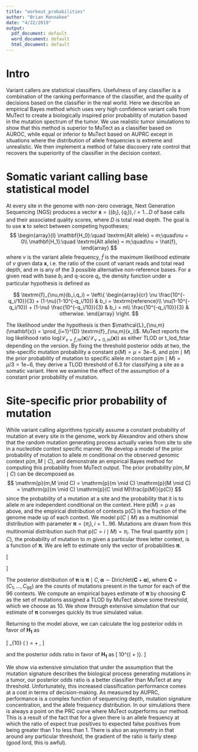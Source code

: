```yaml
---
title: "workout_probabilities"
author: "Brian Mannakee"
date: "4/22/2019"
output:
  pdf_document: default
  word_document: default
  html_document: default
---
```


# Intro

Variant callers are statistical classifiers.
Usefulness of any classifier is a combination of the ranking performance of the classifier, and the quality of decisions based on the classifier in the real world.
Here we describe an empirical Bayes method which uses very high confidence variant calls from MuTect to create a biologically inspired prior probability of mutation based in the mutation spectrum of the tumor.
We use realistic tumor simulations to show that this method is superior to MuTect as a classifier based on AUROC, while equal or inferior to MuTect based on AUPRC except in situations where the distribution of allele frequencies is extreme and unrealistic.
We then implement a method of false discovery rate control that recovers the superiority of the classifier in the decision context.

# Somatic variant calling base statistical model

At every site in the genome with non-zero coverage, Next Generation Sequencing (NGS) produces a vector $\mathbf{x}  = (\{b_i\},\{q_i\}), i = 1\dots D$ of base calls and their associated quality scores, where $D$ is total read depth.
The goal is to use $\mathbf{x}$ to select between competing hypotheses;
$$
\begin{array}{l}
\mathbf{H_0}:\quad \textrm{Alt allele} = m;\quad\nu = 0\\
\mathbf{H_1}:\quad \textrm{Alt allele} = m;\quad\nu = \hat{f},
\end{array}
$$
where $\nu$ is the variant allele frequency, $\hat{f}$ is the maximum likelihood estimate of $\nu$ given data $\mathbf{x}$, i.e. the ratio of the count of variant reads and total read depth, and $m$ is any of the 3 possible alternative non-reference bases.
For a given read with base $b_i$ and q-score $q_i$, the density function under a particular hypothesis is defined as

$$
  \textrm{f}_{\nu,m}(b_i,q_i) = \left\{
    \begin{array}{cr}
      \nu \frac{10^{-q_i/10}}{3} + (1-\nu)(1-10^{-q_i/10}) & b_i = \textrm{reference}\\
      \nu(1-10^{-q_i/10}) + (1-\nu) \frac{10^{-q_i/10}}{3} & b_i = m\\
      \frac{10^{-q_i/10}}{3} & otherwise.
    \end{array}
    \right.
$$

The likelihood under the hypothesis is then $\mathcal{L}_{\nu,m}(\mathbf{x}) = \prod_{i=1}^{D} \textrm{f}_{\nu,m}(x_i)$.
MuTect reports the log likelihood ratio $\mathrm{log}(\mathcal{L}_{\nu=\hat{f},m}(\mathbf{x})/\mathcal{L}_{\nu=0,m}(\mathbf{x}))$ as either TLOD or t_lod_fstar depending on the version.
By fixing the threshold posterior odds at two, the site-specific mutation probability a constant $\mathrm{p}(M)= \mu = 3\mathrm{e}{-6}$, and $\mathrm{p}(m \mid M)$ the prior probability of mutation to specific allele $m$ constant $\mathrm{p}(m \mid M) = \mu/3 = 1\mathrm{e}{-6}$, they derive a TLOD threshold of 6.3 for classifying a site as a somatic variant.
Here we examine the effect of the assumption of a constant prior probability of mutation.

# Site-specific prior probability of mutation

While variant calling algorithms typically assume a constant probability of mutation at every site in the genome, work by Alexandrov and others show that the random mutation generating process actually varies from site to site in a nucleotide context specific manner.
We develop a model of the prior probability of mutation to allele $m$ conditional on the observed genomic context $\mathrm{p}(m,M \mid C)$, and demonstrate an empirical Bayes method for computing this probability from MuTect output.
The prior probability $\mathrm{p}(m,M \mid C)$ can be decomposed as
$$
\mathrm{p}(m,M \mid C) = \mathrm{p}(m \mid C) \mathrm{p}(M \mid C) = \mathrm{p}(m \mid C) \mathrm{p}(C \mid M)\frac{p(M)}{p(C)}
$$
since the probability of a mutation at a site and the probability that it is to allele $m$ are independent conditional on the context.
Here $\mathrm{p}(M) = \mu$ as above, and the empirical distribution of contexts $\mathrm{p}(C)$ is the fraction of the genome made up of each context.
We model $\mathrm{p}(C \mid M)$ as a multinomial distribution with parameter $\boldsymbol{\pi} = \{\pi_i\}, i = 1\dots96$.
Mutations are drawn from this multinomial distribution such that $\mathrm{p}(C = i \mid M) = \pi_i$.
The final quantity $\mathrm{p}(m \mid C)$, the probability of mutation to $m$ given a particular three letter context, is a function of $\boldsymbol{\pi}$. 
We are left to estimate only the vector of probabilities $\boldsymbol{\pi}$.


\[
\begin{aligned}
C \mid M,\boldsymbol{\pi} & \sim \textrm{Multinomial}(\boldsymbol{\pi})  \\
\boldsymbol{\pi} \mid \boldsymbol{\alpha} &\sim \textrm{Dirichlet}(\boldsymbol{\alpha}).
\end{aligned}
\]

The posterior distribution of $\boldsymbol{\pi}$ is $\boldsymbol{\pi} \mid C,\boldsymbol{\alpha} \sim \textrm{Dirichlet}(\mathbf{C} + \boldsymbol{\alpha})$, where $\mathbf{C} = (C_1,\dots,C_{96})$ are the counts of mutations present in the tumor for each of the 96 contexts.
We compute an empirical bayes estimate of $\boldsymbol{\pi}$ by choosing $\mathbf{C}$ as the set of mutations assigned a TLOD by MuTect above some threshold, which we choose as 10.
We show through extensive simulation that our estimate of $\boldsymbol{\pi}$ converges quickly its true simulated value.

Returning to the model above, we can calculate the log posterior odds in favor of $\mathbf{H_1}$ as

\[
  \textrm{log}_{10} \left(\frac{(\mathcal{L}_{\nu=\hat{f},m}(\mathbf{x})\mathrm{p}(m,M \mid C)}{(\mathcal{L}_{\nu=0,m}(\mathbf{x})(1-\mathrm{p}(m,M \mid C))} \right) = \textrm{TLOD} + \textrm{log prior odds},
\]

and the posterior odds ratio in favor of $\mathbf{H_1}$ as
\[
10^{(\textrm{TLOD} + \textrm{log prior odds})}.
\]

We show via extensive simulation that under the assumption that the mutation signature describes the biological process generating mutations in a tumor, our posterior odds ratio is a better classifier than MuTect at any threshold.
Unfortunately, this increased classification performance comes at a cost in terms of decision-making.
As measured by AUPRC, performance is a complex function of sequencing depth, mutation signature concentration, and the allele frequency distribution.
In our simulations there is always a point on the PRC curve where MuTect outperforms our method.
This is a result of the fact that for a given there is an allele frequency at which the ratio of expect true positives to expected false positives from being greater than 1 to less than 1.
There is also an asymmetry in that around any particular threshold, the gradient of the ratio is fairly steep (good lord, this is awful).
